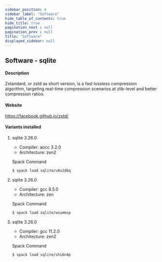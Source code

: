 ```yaml
---
sidebar_position: 4
sidebar_label: "Software"
hide_table_of_contents: true
hide_title: true
pagination_next : null
pagination_prev : null
title: "Software"
displayed_sidebar: null
---
```


## Software - sqlite


#### Description
Zstandard, or zstd as short version, is a fast lossless compression algorithm, targeting real-time compression scenarios at zlib-level and better compression ratios.

#### Website
https://facebook.github.io/zstd/

#### Variants installed

1. sqlite 3.26.0

    - Compiler: aocc 3.2.0
    - Architecture: zen2

    Spack Command
    ```bash
    $ spack load sqlite/u6x2dbq
    ```

2. sqlite 3.26.0

    - Compiler: gcc 8.5.0
    - Architecture: zen

    Spack Command
    ```bash
    $ spack load sqlite/wsummsp
    ```

3. sqlite 3.26.0

    - Compiler: gcc 11.2.0
    - Architecture: zen2

    Spack Command
    ```bash
    $ spack load sqlite/shi6n4p
    ```

